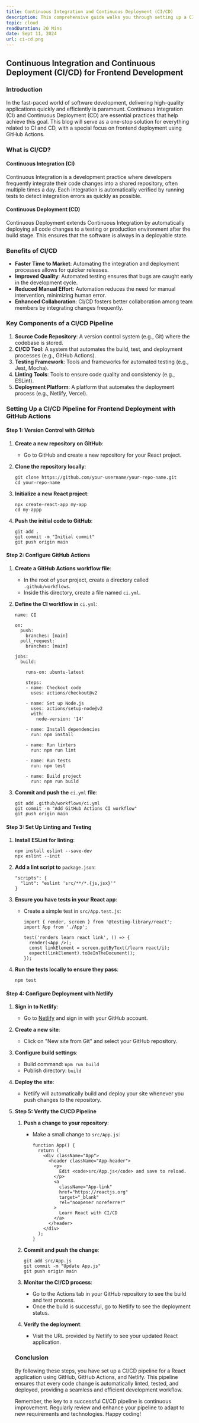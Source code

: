 ```yaml
---
title: Continuous Integration and Continuous Deployment (CI/CD)
description: This comprehensive guide walks you through setting up a CI/CD pipeline for a React application using GitHub Actions and Netlify.
topic: cloud
readDuration: 20 Mins
date: Sept 11, 2024
url: ci-cd.png
---
```


## **Continuous Integration and Continuous Deployment (CI/CD) for Frontend Development**

### **Introduction**

In the fast-paced world of software development, delivering high-quality applications quickly and efficiently is paramount. Continuous Integration (CI) and Continuous Deployment (CD) are essential practices that help achieve this goal. This blog will serve as a one-stop solution for everything related to CI and CD, with a special focus on frontend deployment using GitHub Actions.

### **What is CI/CD?**

#### **Continuous Integration (CI)**

Continuous Integration is a development practice where developers frequently integrate their code changes into a shared repository, often multiple times a day. Each integration is automatically verified by running tests to detect integration errors as quickly as possible.

#### **Continuous Deployment (CD)**

Continuous Deployment extends Continuous Integration by automatically deploying all code changes to a testing or production environment after the build stage. This ensures that the software is always in a deployable state.

### **Benefits of CI/CD**

- **Faster Time to Market**: Automating the integration and deployment processes allows for quicker releases.
- **Improved Quality**: Automated testing ensures that bugs are caught early in the development cycle.
- **Reduced Manual Effort**: Automation reduces the need for manual intervention, minimizing human error.
- **Enhanced Collaboration**: CI/CD fosters better collaboration among team members by integrating changes frequently.

### **Key Components of a CI/CD Pipeline**

1. **Source Code Repository**: A version control system (e.g., Git) where the codebase is stored.
2. **CI/CD Tool**: A system that automates the build, test, and deployment processes (e.g., GitHub Actions).
3. **Testing Framework**: Tools and frameworks for automated testing (e.g., Jest, Mocha).
4. **Linting Tools**: Tools to ensure code quality and consistency (e.g., ESLint).
5. **Deployment Platform**: A platform that automates the deployment process (e.g., Netlify, Vercel).

### **Setting Up a CI/CD Pipeline for Frontend Deployment with GitHub Actions**

#### **Step 1: Version Control with GitHub**

1. **Create a new repository on GitHub**:

   - Go to GitHub and create a new repository for your React project.

2. **Clone the repository locally**:

   ```
   git clone https://github.com/your-username/your-repo-name.git
   cd your-repo-name
   ```

3. **Initialize a new React project**:

   ```
   npx create-react-app my-app
   cd my-appp
   ```

4. **Push the initial code to GitHub**:

   ```
   git add .
   git commit -m "Initial commit"
   git push origin main
   ```

#### **Step 2: Configure GitHub Actions**

1. **Create a GitHub Actions workflow file**:

   - In the root of your project, create a directory called `.github/workflows`.
   - Inside this directory, create a file named `ci.yml`.

2. **Define the CI workflow in** `ci.yml`:

   ```
   name: CI

   on:
     push:
       branches: [main]
     pull_request:
       branches: [main]

   jobs:
     build:

       runs-on: ubuntu-latest

       steps:
       - name: Checkout code
         uses: actions/checkout@v2

       - name: Set up Node.js
         uses: actions/setup-node@v2
         with:
           node-version: '14'

       - name: Install dependencies
         run: npm install

       - name: Run linters
         run: npm run lint

       - name: Run tests
         run: npm test

       - name: Build project
         run: npm run build
   ```

3. **Commit and push the** `ci.yml` **file**:

   ```
   git add .github/workflows/ci.yml
   git commit -m "Add GitHub Actions CI workflow"
   git push origin main
   ```

#### **Step 3: Set Up Linting and Testing**

1. **Install ESLint for linting**:

   ```
   npm install eslint --save-dev
   npx eslint --init
   ```

2. **Add a lint script to** `package.json`:

   ```
   "scripts": {
     "lint": "eslint 'src/**/*.{js,jsx}'"
   }
   ```

3. **Ensure you have tests in your React app**:

   - Create a simple test in `src/App.test.js`:

     ```
     import { render, screen } from '@testing-library/react';
     import App from './App';

     test('renders learn react link', () => {
       render(<App />);
       const linkElement = screen.getByText(/learn react/i);
       expect(linkElement).toBeInTheDocument();
     });

     ```

4. **Run the tests locally to ensure they pass**:

   ```
   npm test
   ```

#### **Step 4: Configure Deployment with Netlify**

1. **Sign in to Netlify**:

   - Go to [Netlify](https://www.netlify.com/) and sign in with your GitHub account.

2. **Create a new site**:

   - Click on "New site from Git" and select your GitHub repository.

3. **Configure build settings**:

   - Build command: `npm run build`
   - Publish directory: `build`

4. **Deploy the site**:

   - Netlify will automatically build and deploy your site whenever you push changes to the repository.

5. **Step 5: Verify the CI/CD Pipeline**

   1. **Push a change to your repository**:

      - Make a small change to `src/App.js`:

        ```
        function App() {
          return (
            <div className="App">
              <header className="App-header">
                <p>
                  Edit <code>src/App.js</code> and save to reload.
                </p>
                <a
                  className="App-link"
                  href="https://reactjs.org"
                  target="_blank"
                  rel="noopener noreferrer"
                >
                  Learn React with CI/CD
                </a>
              </header>
            </div>
          );
        }

        ```

   2. **Commit and push the change**:

      ```
      git add src/App.js
      git commit -m "Update App.js"
      git push origin main
      ```

   3. **Monitor the CI/CD process**:

      - Go to the Actions tab in your GitHub repository to see the build and test process.
      - Once the build is successful, go to Netlify to see the deployment status.

   4. **Verify the deployment**:

      - Visit the URL provided by Netlify to see your updated React application.

   ### **Conclusion**

   By following these steps, you have set up a CI/CD pipeline for a React application using GitHub, GitHub Actions, and Netlify. This pipeline ensures that every code change is automatically linted, tested, and deployed, providing a seamless and efficient development workflow.

   Remember, the key to a successful CI/CD pipeline is continuous improvement. Regularly review and enhance your pipeline to adapt to new requirements and technologies. Happy coding!
